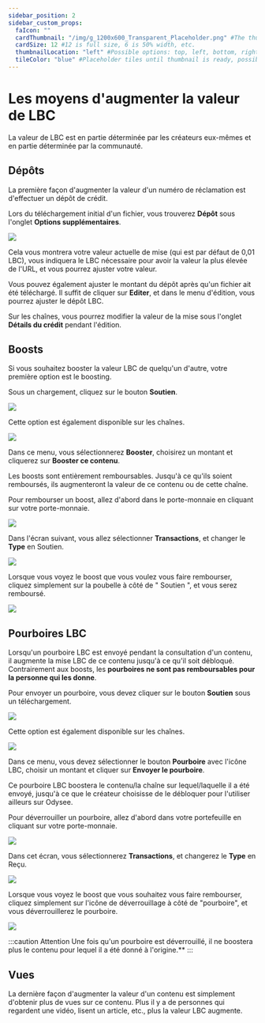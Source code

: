 ---
sidebar_position: 2
sidebar_custom_props:
  faIcon: ""
  cardThumbnail: "/img/g_1200x600_Transparent_Placeholder.png" #The thumbnail on the category card.
  cardSize: 12 #12 is full size, 6 is 50% width, etc.
  thumbnailLocation: "left" #Possible options: top, left, bottom, right, none
  tileColor: "blue" #Placeholder tiles until thumbnail is ready, possible options: blue, cream, darkpurple, lightpurple, mauve, orange, pink, none
---

# Les moyens d'augmenter la valeur de LBC

La valeur de LBC est en partie déterminée par les créateurs eux-mêmes et en partie déterminée par la communauté.

## Dépôts

La première façon d'augmenter la valeur d'un numéro de réclamation est d'effectuer un dépôt de crédit.

Lors du téléchargement initial d'un fichier, vous trouverez **Dépôt** sous l'onglet **Options supplémentaires**.

![](/img/fr/augmentervaleurlbc1.png)

Cela vous montrera votre valeur actuelle de mise (qui est par défaut de 0,01 LBC), vous indiquera le LBC nécessaire pour avoir la valeur la plus élevée de l'URL, et vous pourrez ajuster votre valeur.

Vous pouvez également ajuster le montant du dépôt après qu'un fichier ait été téléchargé. Il suffit de cliquer sur **Editer**, et dans le menu d'édition, vous pourrez ajuster le dépôt LBC.

Sur les chaînes, vous pourrez modifier la valeur de la mise sous l'onglet **Détails du crédit** pendant l'édition.

## Boosts

Si vous souhaitez booster la valeur LBC de quelqu'un d'autre, votre première option est le boosting.

Sous un chargement, cliquez sur le bouton **Soutien**.

![](/img/fr/Soutien1.png)

Cette option est également disponible sur les chaînes.

![](/img/fr/soutien2.png)

Dans ce menu, vous sélectionnerez **Booster**, choisirez un montant et cliquerez sur **Booster ce contenu**.

Les boosts sont entièrement remboursables. Jusqu'à ce qu'ils soient remboursés, ils augmenteront la valeur de ce contenu ou de cette chaîne.

Pour rembourser un boost, allez d'abord dans le porte-monnaie en cliquant sur votre <PrimaryOdyseeButton url="https://odysee.com/$/wallet"><OdyseeIcon type="credits"/>porte-monnaie</PrimaryOdyseeButton>.

![](/img/fr/Ajouteruncomptebancaire01.png)

Dans l'écran suivant, vous allez sélectionner **Transactions**, et changer le **Type** en Soutien.

![](/img/fr/augmentervaleurlbc2.png)

Lorsque vous voyez le boost que vous voulez vous faire rembourser, cliquez simplement sur la poubelle à côté de " Soutien ", et vous serez remboursé.

![](/img/fr/augmentervaleurlbc3.png)

## Pourboires LBC

Lorsqu'un pourboire LBC est envoyé pendant la consultation d'un contenu, il augmente la mise LBC de ce contenu jusqu'à ce qu'il soit débloqué. Contrairement aux boosts, les **pourboires ne sont pas remboursables pour la personne qui les donne**.

Pour envoyer un pourboire, vous devez cliquer sur le bouton **Soutien** sous un téléchargement.

![](/img/fr/Soutien1.png)

Cette option est également disponible sur les chaînes.

![](/img/fr/soutien2.png)

Dans ce menu, vous devez sélectionner le bouton **Pourboire** avec l'icône LBC, choisir un montant et cliquer sur **Envoyer le pourboire**.

Ce pourboire LBC boostera le contenu/la chaîne sur lequel/laquelle il a été envoyé, jusqu'à ce que le créateur choisisse de le débloquer pour l'utiliser ailleurs sur Odysee.

Pour déverrouiller un pourboire, allez d'abord dans votre portefeuille en cliquant sur votre <PrimaryOdyseeButton url="https://odysee.com/$/wallet"><OdyseeIcon type="credits"/>porte-monnaie</PrimaryOdyseeButton>.

![](/img/fr/Ajouteruncomptebancaire01.png)

Dans cet écran, vous sélectionnerez **Transactions**, et changerez le **Type** en Reçu.

![](/img/fr/ObtenirplusdeLBC1.png)

Lorsque vous voyez le boost que vous souhaitez vous faire rembourser, cliquez simplement sur l'icône de déverrouillage à côté de "pourboire", et vous déverrouillerez le pourboire.

![](/img/fr/ObtenirplusdeLBC2.png)

:::caution Attention 
Une fois qu'un pourboire est déverrouillé, il ne boostera plus le contenu pour lequel il a été donné à l'origine.**
:::

## Vues

La dernière façon d'augmenter la valeur d'un contenu est simplement d'obtenir plus de vues sur ce contenu. Plus il y a de personnes qui regardent une vidéo, lisent un article, etc., plus la valeur LBC augmente.
